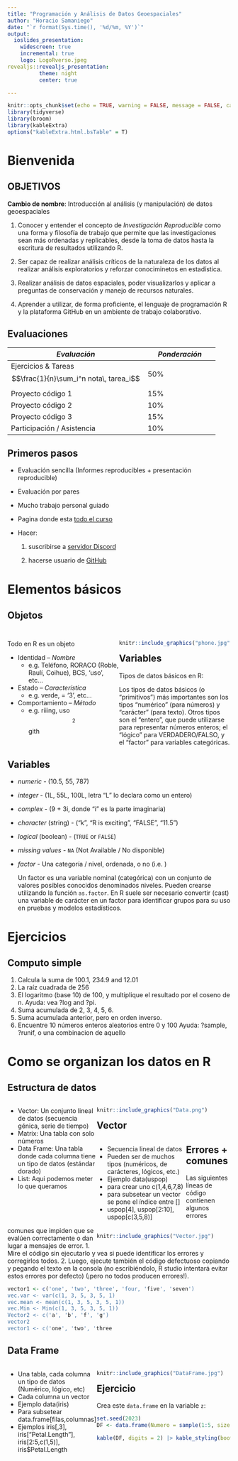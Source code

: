 ```yaml
---
title: "Programación y Análisis de Datos Geoespaciales"
author: "Horacio Samaniego"
date: "`r format(Sys.time(), '%d/%m, %Y')`"
output:
  ioslides_presentation:
    widescreen: true
    incremental: true
    logo: LogoRverso.jpeg
revealjs::revealjs_presentation:
          theme: night
          center: true

---
```


```r
knitr::opts_chunk$set(echo = TRUE, warning = FALSE, message = FALSE, cache = FALSE, tidy = TRUE, tidy.opts = list(width.cutoff = 50))
library(tidyverse)
library(broom)
library(kableExtra)
options("kableExtra.html.bsTable" = T)
```

# Bienvenida

## OBJETIVOS  {.build}

__Cambio de nombre__: Introducción al análisis (y manipulación) de datos geoespaciales

1.  Conocer y entender el concepto de _Investigación Reproducible_ como una forma y filosofía de trabajo que permite que las investigaciones sean más ordenadas y replicables, desde la toma de datos hasta la escritura de resultados utilizando R.

2.  Ser capaz de realizar análisis críticos de la naturaleza de los datos al realizar análisis exploratorios y reforzar conociminetos en estadística.

3.  Realizar análisis de datos espaciales, poder visualizarlos y aplicar a preguntas de conservación y manejo de recursos naturales.

4.  Aprender a utilizar, de forma proficiente, el lenguaje de programación R y la plataforma GitHub en un ambiente de trabajo colaborativo.

## Evaluaciones {.build}



::: calificaciones
| *Evaluación*               | *Ponderación* |
|----------------------------|---------------|
| Ejercicios \& Tareas  $$\frac{1}{n}\sum_i^n nota\, tarea_i$$       | 50%           |
| Proyecto código 1           | 15%           |
| Proyecto código 2           | 10%           |
| Proyecto código 3           | 15%           |
| Participación / Asistencia | 10%            |
:::


## Primeros pasos  {.build}

* Evaluación sencilla (Informes reproducibles + presentación reproducible)
* Evaluación por pares 
* Mucho trabajo personal guiado
* Pagina donde esta [todo el curso](https://cbit200-programacion-geoespacial.github.io/CursoProgramacion/_book/index.html)

- Hacer:
<ol>
<li> suscribirse a [servidor Discord](https://discord.gg/5casv2hz)
<li> hacerse usuario de [GitHub](http://www.github.com)
</ol>

# Elementos básicos

## Objetos {.build}
<div> <div style="float: left; width: 50%;">

Todo en R es un objeto

- Identidad -- _Nombre_ 
  * e.g. Teléfono, RORACO (Roble, Raulí, Coihue), BCS, 'uso', etc...
- Estado -- _Característica_
  * e.g. verde, = '3', etc...
- Comportamiento -- _Método_
  * e.g. riiing, uso$$^2$$ gith
</div>

<div style="float: right; width: 50%;">
<!-- ![un objeto!](phone.jpg){width=250px}-->

```r
knitr::include_graphics("phone.jpg",dpi=1000)
```
</div>

## Variables

Tipos de datos básicos en R: 

Los tipos de datos básicos (o "primitivos") más importantes son los tipos "numérico" (para números) y "carácter" (para texto). Otros tipos son el "entero", que puede utilizarse para representar números enteros; el "lógico" para VERDADERO/FALSO, y el "factor" para variables categóricas. 

## Variables

- _numeric_ - (10.5, 55, 787)
- _integer_ - (1L, 55L, 100L, letra "L" lo declara como un entero)
- _complex_ - (9 + 3i, donde "i" es la parte imaginaria)
- _character_ (string) - ("k", "R is exciting", "FALSE", "11.5")
- _logical_ (boolean) - (`TRUE` or `FALSE`)
- _missing values_ - `NA` (Not Available / No disponible)
- _factor_ - Una categoría / nivel, ordenada, o no (i.e. )

  Un factor es una variable nominal (categórica) con un conjunto de valores posibles conocidos denominados niveles. Pueden crearse utilizando la función `as.factor`. En R suele ser necesario convertir (cast) una variable de carácter en un factor para identificar grupos para su uso en pruebas y modelos estadísticos.

# Ejercicios

## Computo simple
1. Calcula la suma de 100.1, 234.9 and 12.01
2. La raíz cuadrada de 256
3. El logaritmo (base 10) de 100, y multiplique el resultado por el coseno de n. Ayuda: vea ?log and ?pi.
4. Suma acumulada de 2, 3, 4, 5, 6.
5. Suma acumulada anterior, pero en orden inverso.
6. Encuentre 10 números enteros aleatorios entre 0 y 100 Ayuda: ?sample, ?runif, o una combinacion de aquello

# Como se organizan los datos en R

## Estructura de datos {.build}

<div style="float: left; width: 40%;">

- Vector: Un conjunto lineal de datos (secuencia génica, serie de tiempo)
- Matrix: Una tabla con solo números
- Data Frame: Una tabla donde cada columna tiene un tipo de datos (estándar dorado)
- List: Aqui podemos meter lo que queramos

</div>

<div style="float: right; width: 60%;">

```r
knitr::include_graphics("Data.png")
```

</div>

## Vector {.build}

<div style="float: left; width: 40%;">

* Secuencia lineal de datos
* Pueden ser de muchos tipos (numéricos, de carácteres, lógicos, etc.)
* Ejemplo data(uspop)
* para crear uno c(1,4,6,7,8)
* para subsetear un vector se pone el índice entre []
* uspop[4], uspop[2:10], uspop[c(3,5,8)]

</div>

<div style="float: right; width: 60%;">

```r
knitr::include_graphics("Vector.jpg")
```

</div>

## Errores + comunes

Las siguientes líneas de código contienen algunos errores comunes que impiden que se evalúen correctamente o dan lugar a mensajes de error. 
1. Mire el código sin ejecutarlo y vea si puede identificar los errores y corregirlos todos. 
2. Luego, ejecute también el código defectuoso copiando y pegando el texto en la consola (no escribiéndolo, R studio intentará evitar estos errores por defecto) 
(¡pero no todos producen errores!).

```r
vector1 <- c('one', 'two', 'three', 'four, 'five', 'seven')
vec.var <- var(c(1, 3, 5, 3, 5, 1)
vec.mean <- mean(c(1, 3, 5, 3, 5, 1))
vec.Min <- Min(c(1, 3, 5, 3, 5, 1))
Vector2 <- c('a', 'b', 'f', 'g')
vector2
vector1 <- c('one', 'two', 'three
```

## Data Frame {.build}

<div style="float: left; width: 40%;">

* Una tabla, cada columna un tipo de datos (Numérico, lógico, etc)
* Cada columna un vector
* Ejemplo data(iris)
* Para subsetear data.frame[filas,columnas]
* Ejemplos iris[,3], iris["Petal.Length"], iris[2:5,c(1,5)], iris$Petal.Length


</div>

<div style="float: right; width: 60%;">

```r
knitr::include_graphics("DataFrame.jpg")
```

</div>

## Ejercicio {.small}

Crea este `data.frame` en la variable `z`:
```r
set.seed(2023)
DF <- data.frame(Numero = sample(1:5, size =5, replace = F), Letra = sample(LETTERS, size = 5, replace = F), Medida = rnorm(n = 5, mean = 60, sd = 10) ,stringsAsFactors = F)

kable(DF, digits = 2) |> kable_styling(bootstrap_options = c("striped"), full_width = F)
```


